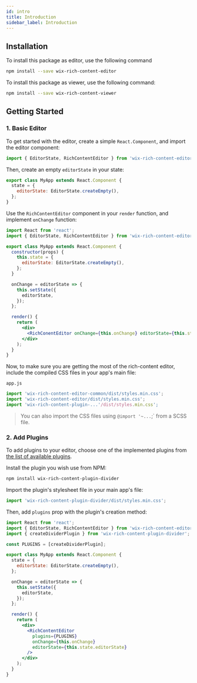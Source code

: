 ```yaml
---
id: intro
title: Introduction
sidebar_label: Introduction
---
```


## Installation

To install this package as editor, use the following command

```bash
npm install --save wix-rich-content-editor 
```

To install this package as viewer, use the following command:

```bash
npm install --save wix-rich-content-viewer
```

## Getting Started

### 1. Basic Editor

To get started with the editor, create a simple `React.Component`, and import the editor component:

```jsx
import { EditorState, RichContentEditor } from 'wix-rich-content-editor';
```

Then, create an empty `editorState` in your state:

```jsx
export class MyApp extends React.Component {
  state = {
    editorState: EditorState.createEmpty(),
  };
}
```

Use the `RichContentEditor` component in your `render` function, and implement `onChange` function:

```jsx
import React from 'react';
import { EditorState, RichContentEditor } from 'wix-rich-content-editor';

export class MyApp extends React.Component {
  constructor(props) {
    this.state = {
      editorState: EditorState.createEmpty(),
    };
  }

  onChange = editorState => {
    this.setState({
      editorState,
    });
  };

  render() {
    return (
      <div>
        <RichConentEditor onChange={this.onChange} editorState={this.state.editorState} />
      </div>
    );
  }
}
```
Now, to make sure you are getting the most of the rich-content editor, include the compiled CSS files in your app's main file:

`app.js`

```jsx
import 'wix-rich-content-editor-common/dist/styles.min.css';
import 'wix-rich-content-editor/dist/styles.min.css';
import 'wix-rich-content-plugin-...'/dist/styles.min.css';
```

> You can also import the CSS files using `@import '~...`;` from a SCSS file.

### 2. Add Plugins

To add plugins to your editor, choose one of the implemented plugins from [the list of available plugins](https://github.com/wix-incubator/rich-content/tree/master/packages).

Install the plugin you wish use from NPM:

```bash
npm install wix-rich-content-plugin-divider
```

Import the plugin's stylesheet file in your main app's file:

```jsx
import 'wix-rich-content-plugin-divider/dist/styles.min.css';
```

Then, add `plugins` prop with the plugin's creation method:

```jsx
import React from 'react';
import { EditorState, RichContentEditor } from 'wix-rich-content-editor';
import { createDividerPlugin } from 'wix-rich-content-plugin-divider';

const PLUGINS = [createDividerPlugin];

export class MyApp extends React.Component {
  state = {
    editorState: EditorState.createEmpty(),
  };

  onChange = editorState => {
    this.setState({
      editorState,
    });
  };

  render() {
    return (
      <div>
        <RichContentEditor
          plugins={PLUGINS}
          onChange={this.onChange}
          editorState={this.state.editorState}
        />
      </div>
    );
  }
}
```
